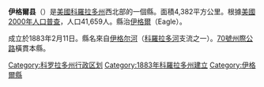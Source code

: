 {{noteTA
|G1=USState
}}
{{Infobox U.S. County
| county = 伊格爾縣
| state = 科羅拉多州
| en county = Eagle County
| en state = Colorado
| seal = 
| founded year = 1883
| founded date = February 11
| seat wl = Eagle
| largest city wl = 
| area mi = 1,692
| area km = 4,382
| area land mi = 1,688
| area land km = 4,372
| area water mi = 4
| area water km = 10
| area percentage = 0.23%
| census yr = 2000
| pop = 41,659
| density mi = 25
| density km = 10
| time zone = Mountain
| UTC offset = -7
| DST offset = -6
| footnotes = 
| web = www.eaglecounty.us
| named for = [[伊格尔河|伊格尔河]]
}}
'''伊格爾县'''（{{lang-en|Eagle County}}）是[[美國|美國]][[科羅拉多州|科羅拉多州]]西北部的一個縣。面積4,382平方公里。根據[[美國2000年人口普查|美國2000年人口普查]]，人口41,659人。縣治[[伊格爾_(科羅拉多州)|伊格爾]]（Eagle）。

成立於1883年2月11日。縣名來自[[伊格尔河|伊格尔河]]（[[科羅拉多河|科羅拉多河]]支流之一）。[[70號州際公路|70號州際公路]]橫貫本縣。

{{伊格爾縣 (科羅拉多州)}}
{{Colorado}}

{{DEFAULTSORT:Eagle County, Colorado}}
[[Category:科罗拉多州行政区划|Category:科罗拉多州行政区划]]
[[Category:1883年科羅拉多州建立|Category:1883年科羅拉多州建立]]
[[Category:伊格爾縣|Category:伊格爾縣]]

{{Colorado-geo-stub}}